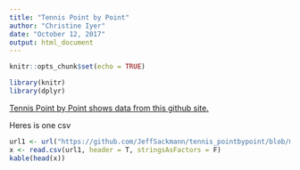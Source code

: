 ```yaml
---
title: "Tennis Point by Point"
author: "Christine Iyer"
date: "October 12, 2017"
output: html_document
---
```


```r
knitr::opts_chunk$set(echo = TRUE)
```


```r
library(knitr)
library(dplyr)
```


[Tennis Point by Point shows data from this github site.](https://github.com/JeffSackmann/tennis_pointbypoint/blob/master/README.md) 

Heres is one csv

```r
url1 <- url("https://github.com/JeffSackmann/tennis_pointbypoint/blob/master/README.md")
x <- read.csv(url1, header = T, stringsAsFactors = F)
kable(head(x))
```

